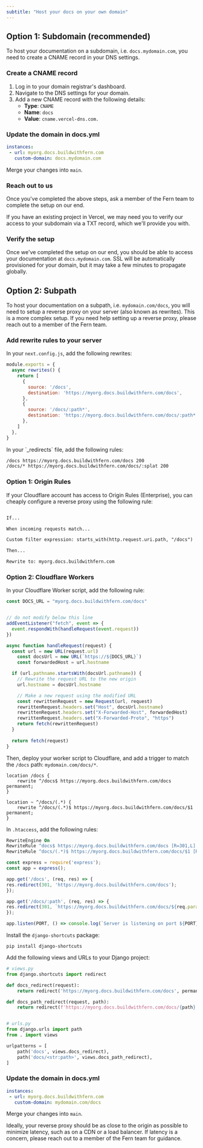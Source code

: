 ```yaml
---
subtitle: "Host your docs on your own domain"
---
```


## Option 1: Subdomain (recommended)

To host your documentation on a subdomain, i.e. `docs.mydomain.com`, you need to create a CNAME record in your DNS settings.

<Steps>

### Create a CNAME record

1. Log in to your domain registrar's dashboard.
2. Navigate to the DNS settings for your domain.
3. Add a new CNAME record with the following details:
   - **Type**: `CNAME`
   - **Name**: `docs`
   - **Value**: `cname.vercel-dns.com.`

### Update the domain in docs.yml

```yaml
instances:
 - url: myorg.docs.buildwithfern.com
   custom-domain: docs.mydomain.com
```

Merge your changes into `main`.

### Reach out to us

Once you've completed the above steps, ask a member of the Fern team to complete the setup on our end.

If you have an existing project in Vercel, we may need you to verify our access to your subdomain via a TXT record, which we'll provide you with.

### Verify the setup

Once we've completed the setup on our end, you should be able to access your documentation at `docs.mydomain.com`. SSL will be automatically provisioned for your domain, but it may take a few minutes to propagate globally.

</Steps>

## Option 2: Subpath

To host your documentation on a subpath, i.e. `mydomain.com/docs`, you will need to setup a reverse proxy on your server (also known as rewrites). This is a more complex setup. If you need help setting up a reverse proxy, please reach out to a member of the Fern team. 

<Steps>

### Add rewrite rules to your server

<Tabs>

<Tab title="Next.js">

In your `next.config.js`, add the following rewrites:

```js
module.exports = {
  async rewrites() {
    return [
      {
        source: '/docs',
        destination: 'https://myorg.docs.buildwithfern.com/docs',
      },
      {
        source: '/docs/:path*',
        destination: 'https://myorg.docs.buildwithfern.com/docs/:path*',
      },
    ]
  },
}
```

</Tab>

<Tab title="Netlify">
In your `_redirects` file, add the following rules:

```txt
/docs https://myorg.docs.buildwithfern.com/docs 200
/docs/* https://myorg.docs.buildwithfern.com/docs/:splat 200
```

</Tab>

<Tab title="Cloudflare">

### Option 1: Origin Rules

If your Cloudflare account has access to Origin Rules (Enterprise), you can cheaply configure a reverse proxy using the following rule:

```txt

If...

When incoming requests match...

Custom filter expression: starts_with(http.request.uri.path, "/docs")

Then...

Rewrite to: myorg.docs.buildwithfern.com

```

### Option 2: Cloudflare Workers

In your Cloudflare Worker script, add the following rule:

```js
const DOCS_URL = "myorg.docs.buildwithfern.com/docs"


// do not modify below this line
addEventListener("fetch", event => {
  event.respondWith(handleRequest(event.request))
})

async function handleRequest(request) {
  const url = new URL(request.url)
    const docsUrl = new URL(`https://${DOCS_URL}`)
    const forwardedHost = url.hostname

  if (url.pathname.startsWith(docsUrl.pathname)) {
    // Rewrite the request URL to the new origin
    url.hostname = docsUrl.hostname

    // Make a new request using the modified URL
    const rewrittenRequest = new Request(url, request)
    rewrittenRequest.headers.set("Host", docsUrl.hostname)
    rewrittenRequest.headers.set("X-Forwarded-Host", forwardedHost)
    rewrittenRequest.headers.set("X-Forwarded-Proto", "https")
    return fetch(rewrittenRequest)
  }
  
  return fetch(request)
}
```

Then, deploy your worker script to Cloudflare, and add a trigger to match the `/docs` path: `mydomain.com/docs/*`.

</Tab>

<Tab title="NGINX">

```
location /docs {
    rewrite ^/docs$ https://myorg.docs.buildwithfern.com/docs permanent;
}

location ~ ^/docs/(.*) {
    rewrite ^/docs/(.*)$ https://myorg.docs.buildwithfern.com/docs/$1 permanent;
}
```

</Tab>

<Tab title="Apache">

In `.htaccess`, add the following rules:

```apache
RewriteEngine On
RewriteRule ^docs$ https://myorg.docs.buildwithfern.com/docs [R=301,L]
RewriteRule ^docs/(.*)$ https://myorg.docs.buildwithfern.com/docs/$1 [R=301,L]
```

</Tab>

<Tab title="Express/Node.js">

```js
const express = require('express');
const app = express();

app.get('/docs', (req, res) => {
res.redirect(301, 'https://myorg.docs.buildwithfern.com/docs');
});

app.get('/docs/:path', (req, res) => {
res.redirect(301, `https://myorg.docs.buildwithfern.com/docs/${req.params.path}`);
});

app.listen(PORT, () => console.log(`Server is listening on port ${PORT}`));
```

</Tab>

<Tab title="Django/Python">

Install the `django-shortcuts` package:
```shell
pip install django-shortcuts
```

Add the following views and URLs to your Django project:
```python
# views.py
from django.shortcuts import redirect

def docs_redirect(request):
    return redirect('https://myorg.docs.buildwithfern.com/docs', permanent=True)

def docs_path_redirect(request, path):
    return redirect(f'https://myorg.docs.buildwithfern.com/docs/{path}', permanent=True)


# urls.py
from django.urls import path
from . import views

urlpatterns = [
    path('docs', views.docs_redirect),
    path('docs/<str:path>', views.docs_path_redirect),
]

```
</Tab>

</Tabs>

### Update the domain in docs.yml

```yaml
instances:
 - url: myorg.docs.buildwithfern.com
   custom-domain: mydomain.com/docs
```

Merge your changes into `main`.

</Steps>

<Note>

Ideally, your reverse proxy should be as close to the origin as possible to minimize latency, such as on a CDN or a load balancer. If latency is a concern, please reach out to a member of the Fern team for guidance.

</Note>

